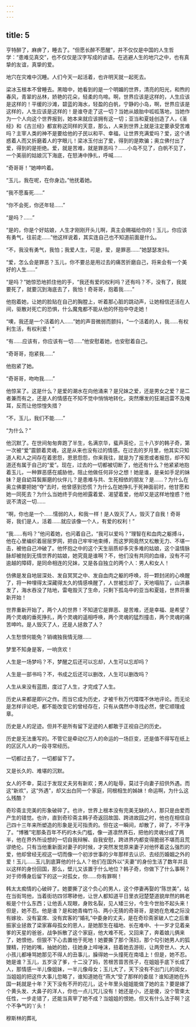 ```yaml
---
---
---
```

title: 5
---



亨特醉了，麻痹了，睡去了。“但愿长醉不愿醒”，并不仅仅是中国的人生哲学：“患难见真交”，也不仅仅是汉字写成的谚语。在逃避人生的地穴之中，也有真挚的友谊，真挚的爱。

地穴在灾难中沉睡。人们今天一起活着，也许明天就一起死去。

梁冰玉根本不曾睡去。黑暗中，她看到的是一个明媚的世界，清亮的阳光，和煦的春风，青翠的丛林，娇艳的花朵，轻柔的鸟啼。啊，世界应该是这样的，人生应该是这样的！平缓的沙滩，碧蓝的海水，轻盈的白帆，宁静的小岛，啊，世界应该是这样的，人生应该是这样的！是谁夺走了这一切？当她从娘胎中呱呱落地，当她作为一个人向这个世界报到，她本来就应该拥有这一切；亚当和夏娃创造了人，《圣经》和《古兰经》都宣称这同样的天意，那么，人来到世界上就是注定要承受苦难吗？主宰人类的神不是要给他的子民以和平、幸福，让世界充满爱吗？爱，这个诱惑着人而又折磨着人的字眼儿！梁冰玉付出了爱，得到的是欺骗；奥立佛付出了爱，得到的是拒绝。爱，就是苦难，就是罪恶吗？……小岛不见了，白帆不见了，一个美丽的姑娘沉下海底，在怒涛中挣扎，呼喊……

“奇哥哥！”她呻吟着。

“玉儿，我在呢，在你身边。”他抚着她。

“我不愿畜死……”

“你不会死，你还年轻……”

“是吗？……”

“是的，你是个好姑娘，人生才刚刚开头儿啊，真主会赐福给你的！玉儿，你应该有勇气，往前走……”他这样说着，其实连自己也不知道前面是什么。

“不，我没有勇气，我怕；我爱人生，可是，爱，是罪恶……”她瑟瑟发抖。

“爱，怎么会是罪恶？玉儿，你不要总是用过去的痛苦折磨自己，将来会有一个美好的人生……”

“是吗？”她惊恐地抓住他的手，“我还有爱的权利吗？还有吗？不，没有了，我就要死了，就要沉到海底去了，我怕！奇哥哥，抱着我……”

他抱着她，让她的脸贴在自己的胸膛上，听着那心脏的跳动声，让她相信还活在人间，驱散对死亡的恐惧，什么魔鬼都不能从他的怀抱中夺走她！

“噢，我还是一个活着的人……”她的声音微弱而颤抖，“一个活着的人，我……有权利生活，有权利爱！”

“有……应该有，你应该有一切……”他安慰着她，也安慰着自己。

“奇哥哥，抱紧我……”

他抱紧了她。

“奇哥哥，吻吻我……”

他惊呆了。这是什么？是爱的潮水在向他涌来？是兄妹之爱，还是男女之爱？是二者兼而有之，还是人的情感在不知不觉中悄悄地转化，突然爆发的狂潮迅雷不及掩耳，反而让他惊惶失措？

“不，玉儿，我们不能……”

“为什么？”

他沉默了。在世间匆匆奔跑了半生，名满京华，蜚声英伦，三十八岁的韩子奇，第一次被“爱”震颤着灵魂，这是从来也没有过的情感。在过去的岁月里，他其实只知道人和人之间存在着恩怨，恩恩怨怨，你来我往，就是为了报恩或者报怨，却不知道还有属于自己的“爱”。现在，过去的一切都被切断了，他还有什么？他紧紧地抱着玉儿，一种罪恶感在威胁他，阻止他做任何非分之想！她是谁，是亲如手足的妹妹？是自幼耳鬓厮磨的伙伴儿？是患难与共、生死相依的朋友？是……？为什么在奥立佛要把她“夺”去时，他曾感到恐慌？为什么在她挣扎于死神面前时，他甘愿和她一同死去？为什么当她终于向他袒露着爱、渴望着爱，他却又是这样地惶惑？他说不清这一切……

“啊，你也是一个……懦弱的人，和我一样！是人毁灭了人，毁灭了自我！奇哥哥，我们是人，活着……就应该像一个人，有爱的权利！”

“我……有吗？”他问着她，也问着自己，“我可以爱吗？”理智在和血肉之躯搏斗，他在心里编织着层层罗网，把自己牢牢地束缚，而这罗网竟然又松散无力、不堪一击，被他自己冲破了。他怀抱之中的这个天生丽质却多灾多难的姑娘，这个温情脉脉却被抛到无情世界的姑娘，她究竟是谁啊？不，他们没有共同的血缘，没有不可逾越的障碍，是同命相连的兄妹，又是各自独立的两个人：男人和女人！

仿佛是发自地层深处、发自冥冥之中、发自血肉之躯的呼唤，将一颗封闭的心唤醒了，将一种埋得太深藏得太久的情感唤醒了，人世被忘却了，天地塌陷了，山洪暴发了，海水吞没了陆地，雷电毁灭了生命，只剩下孤岛中的亚当和夏娃，世界将重新开始！

世界重新开始了，两个人的世界！不知道它是罪恶、是苦难，还是幸福、是希望？两个灵魂的垂死挣扎，两个灵魂的遥相呼唤，两个灵魂的猛烈撞击，两个灵魂的痛苦呻吟。是人毁灭了人，还是人拯救了人？

人生愁恨何能免？销魂独我情无限……

梦里不知身是客，一响贪欢！

人生是一场梦吗？不，梦醒之后还可以忘却，人生可以忘却吗？

人生是一部书吗？不，书成之后还可以删改，人生可以删改吗？

人生从来没有蓝图，度过了人生，才完成了人生。

历史从来都是即兴之作。而当它成为历史，才被千秋万代喋喋不休地评论。而无论是怎样评论吧，都不能改变它的曾经存在，只有从偶然中寻找必然，使它顺理成章。

历史是人的足迹。但并不是所有留下足迹的人都敢于正视自己的历史。

历史是无法重写的。不管它是牵动亿万人的命运的一场巨变，还是值不得写在纸上的区区凡人的一段寻常经历。

一切都过去了，一切都留下了。

又是长久的、难堪的沉默。

女人的不幸，莫过于发现丈夫另有新欢；男人的耻辱，莫过于向妻子招供外遇。而这“新欢”，这“外遇”，却又出白同一个家庭，同根相生的姊妹！命运啊，为什么这么残酷？

奇珍斋主完美的形象破碎了。也许，世界上根本没有完美无缺的人，那只是由爱而产生的错觉。也许，直到奇珍斋主韩子奇返回故国、跨进故园之时，他也在相信自己四十三年来所塑造的形象是无可指责的。但在这一瞬间，却散了，碎了，不干净了。“博雅”宅那条百年不朽的木头门槛，像一道凛然界石，把他的灵魂分成了两半，他在界外所设想的一切自我辩解、自我安慰，跨进界内都变得脆弱不堪而且荒谬绝伦。只有当他重新面对妻子的时候，才突然发觉原来妻子对他怀着这么强烈的爱，他却曾经无视这一切而像一个初涉世事的少年那样去认识、去经历婚姻之外的爱！玉儿……玉儿到底算他的什么人？他们在国外以“夫妻”的身份生活了数年并且以这样的身份回国，那么，壁儿又该置于什么地位？韩子奇，你做下了什么事啊？对于师傅身后留下的这一对孤女，你……你有罪啊！

韩太太痴情的心破碎了。她要撕了这个负心的男人，这个停妻再娶的“陈世美”，站在当街骂他，当着街坊四邻寒碜他，让世人都知道平日里衣冠楚楚道貌岸然的韩老板是个什么东西；让他丢人现眼，身败名裂，见人矮三分，今生今世抬不起头来！但是，她不忍。他是谁？是和她青梅竹马、两小无猜的奇哥哥，是她在危难之际没有嫁妆、没有宴席、没有宾客的“婚礼”中委身的丈夫，是在奇珍斋家破人亡之后重振家业拯救了梁家寡母孤女的恩人，是她那生在福地、长在难中、十一岁才见着亲爹的天星的爸爸，战争拆散了这个家庭，他大难不死，又回来了，奔着娘儿俩来了，她恨他，但狠不下心去置他于死地！她要撕了那个荡妇，那个勾引她男人的狐狸精，拧她的嘴，抽她的脸，往她身上啐唾沫，扭着她去游街，让两旁世人、大人小孩儿都唾骂她那见不得人的丑事儿，臊得她一头撞死在南墙上！但是，她不忍。她是谁？玉儿，五岁没了爹，十二没了妈，苦根苦苗苦孩子，在姐姐手底下长成了人，那情感一半儿像姐妹，一半儿像母女；玉儿大了，天下没有不出门儿的闺女，当姐姐的把这件大事儿忽略了，谁知道她在“燕大”受了那样的委屈？谁知道她在外国一耗就是十年？天下没有不开的花儿，这十年里头姐姐能做了她的主？要是嫁了个黄头发、大鼻子的洋人，你也一点儿咒儿没有！她还是小，还是傻，没个管束太任性，一步走错了，还能当真宰了她不成？当姐姐的恨她，但又有什么法子啊？这个不争气的丫头！

穆斯林的葬礼